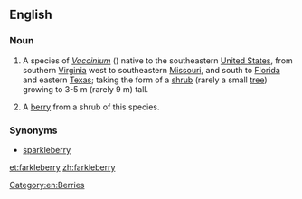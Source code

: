 ==English==
===Noun===
{{wikipedia}}
{{en-noun|~|farkleberries}}
# {{context|uncountable|lang=en}} A species of ''[[Vaccinium]]'' ({{taxlink|Vaccinium arboreum|species}}) native to the southeastern [[United States]], from southern [[Virginia]] west to southeastern [[Missouri]], and south to [[Florida]] and eastern [[Texas]]; taking the form of a [[shrub]] (rarely a small [[tree]]) growing to 3-5 m (rarely 9 m) tall.
# {{context|countable|lang=en}} A [[berry]] from a shrub of this species.

===Synonyms===
*[[sparkleberry]]

[[Category:en:Berries]]

[[et:farkleberry]]
[[zh:farkleberry]]